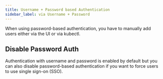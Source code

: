 ```yaml
---
title: Username + Password based Authentication
sidebar_label: via Username + Password
---
```



When using password-based authentication, you have to manually add users either via the UI or via kubectl.

<CreateUserFragment/>

## Disable Password Auth
Authentication with username and password is enabled by default but you can also disable password-based authentication if you want to force users to use single sign-on (SSO).

<DisablePasswordAuthFragment/>
